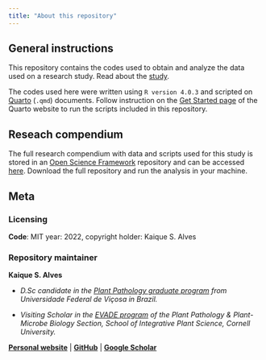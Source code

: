 ```yaml
---
title: "About this repository"
---
```



## General instructions

This repository contains the codes used to obtain and analyze the data used on a research study. Read about the [study](about.qmd).


The codes used here were written using `R version 4.0.3` and scripted on [Quarto](https://quarto.org/){target="_blank"} (`.qmd`) documents. Follow instruction on the [Get Started page](https://quarto.org/docs/get-started/){target="_blank"} of the Quarto website to run the scripts included in this repository.

::: callout-tip

## Reseach compendium

The full research compendium with data and scripts used for this study is stored in an [Open Science Framework](https://osf.io/){target="_blank"} repository and can be accessed [here](https://osf.io/pjtus/){target="_blank"}. Download the full repository and run the analysis in your machine.

::: 


## Meta

### Licensing

**Code**: MIT year: 2022, copyright holder: Kaique S. Alves

### Repository maintainer

**Kaique S. Alves**

-   *D.Sc candidate in the [Plant Pathology graduate program](http://www.dfp.ufv.br/graduate/about-the-program/){target="_blank"} from Universidade Federal de Viçosa in Brazil.*

-   *Visiting Scholar in the [EVADE program](https://blogs.cornell.edu/pethybridgelab/){target="_blank"} of the Plant Pathology & Plant-Microbe Biology Section, School of Integrative Plant Science, Cornell University.*

[**Personal website**](https://kaiquealves.netlify.app/){target="_blank"} \| [**GitHub**](https://github.com/AlvesKS){target="_blank"} \| [**Google Scholar**](https://scholar.google.com.br/citations?user=wTzslqsAAAAJ&hl){target="_blank"}